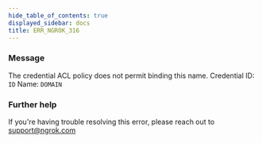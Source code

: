 ```yaml
---
hide_table_of_contents: true
displayed_sidebar: docs
title: ERR_NGROK_316
---
```




### Message

The credential ACL policy does not permit binding this name.
Credential ID: `ID`
Name: `DOMAIN`

<ErrorDetails error="err_ngrok_316" />

### Further help

If you're having trouble resolving this error, please reach out to [support@ngrok.com](mailto:support@ngrok.com?subject=Help%20with%20ERR_NGROK_316)
